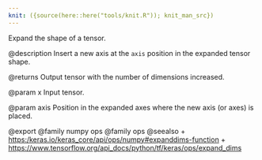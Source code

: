 ```yaml
---
knit: ({source(here::here("tools/knit.R")); knit_man_src})
---
```

Expand the shape of a tensor.

@description
Insert a new axis at the `axis` position in the expanded tensor shape.

@returns
    Output tensor with the number of dimensions increased.

@param x
Input tensor.

@param axis
Position in the expanded axes where the new axis
(or axes) is placed.

@export
@family numpy ops
@family ops
@seealso
+ <https:/keras.io/keras_core/api/ops/numpy#expanddims-function>
+ <https://www.tensorflow.org/api_docs/python/tf/keras/ops/expand_dims>
